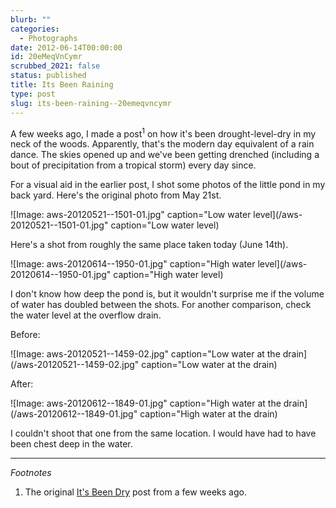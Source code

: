```yaml
---
blurb: ""
categories:
  - Photographs
date: 2012-06-14T00:00:00
id: 20eMeqVnCymr
scrubbed_2021: false
status: published
title: Its Been Raining
type: post
slug: its-been-raining--20emeqvncymr
---
```


A few weeks ago, I made a post<sup>1</sup> on how it's been drought-level-dry in my neck of the woods. Apparently, that's the modern day equivalent of a rain dance. The skies opened up and we've been getting drenched (including a bout of precipitation from a tropical storm) every day since.

For a visual aid in the earlier post, I shot some photos of the little pond in my back yard. Here's the original photo from May 21st. 

![Image: aws-20120521--1501-01.jpg" caption="Low water level](/aws-20120521--1501-01.jpg" caption="Low water level)

Here's a shot from roughly the same place taken today (June 14th).

![Image: aws-20120614--1950-01.jpg" caption="High water level](/aws-20120614--1950-01.jpg" caption="High water level)

I don't know how deep the pond is, but it wouldn't surprise me if the volume of water has doubled between the shots. For another comparison, check the water level at the overflow drain.

Before:

![Image: aws-20120521--1459-02.jpg" caption="Low water at the drain](/aws-20120521--1459-02.jpg" caption="Low water at the drain)

After:

![Image: aws-20120612--1849-01.jpg" caption="High water at the drain](/aws-20120612--1849-01.jpg" caption="High water at the drain)

I couldn't shoot that one from the same location. I would have had to have been chest deep in the water. 

---


*Footnotes*

1. The original [It's Been Dry](/it-has-been-dry) post from a few weeks ago.